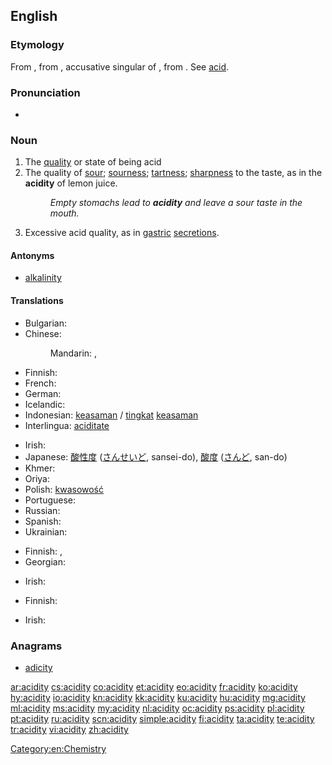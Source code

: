 ==English==

===Etymology===
From {{etyl|fr|en}} {{term|acidité|lang=fr}}, from {{etyl|la|en}} {{term|aciditātem|lang=la}}, accusative singular of {{term/t|la|aciditās||sourness, acidity}}, from {{term|acidus||sour, acid|lang=la}}. See [[acid]].

===Pronunciation===
* {{a|UK}} {{IPA|/əˈsɪdɪti/}}

===Noun===
{{en-noun|acidities}}

# The [[quality]] or state of being acid
# The quality of [[sour]]; [[sourness]]; [[tartness]]; [[sharpness]] to the taste, as in the '''acidity''' of lemon juice.
#: ''Empty stomachs lead to '''acidity''' and leave a sour taste in the mouth.''
# {{context|pathology|lang=en}} Excessive acid quality, as in [[gastric]] [[secretions]].

====Antonyms====
* [[alkalinity]]

====Translations====
{{trans-top|quality or state of being acid}}
* Bulgarian: {{t-|bg|киселинност}}
* Chinese:
*: Mandarin: {{t-|cmn|酸性|tr=suānxìng|sc=Hani}}, {{t-|cmn|酸度|tr=suāndù|sc=Hani}}
* Finnish: {{t+|fi|happamuus}}
* French: {{t+|fr|acidité|f}}
* German: {{t+|de|Acidität}}
* Icelandic: {{t+|is|sýrustig|n}}
* Indonesian: [[asam|keasaman]] / [[tingkat]] [[asam|keasaman]]
* Interlingua: [[aciditate]]
{{trans-mid}}
* Irish: {{t-|ga|aigéadacht|f}}
* Japanese: [[酸性度]] ([[さんせいど]], sansei-do),  [[酸度]] ([[さんど]], san-do)
* Khmer: {{t-|km|អាស៊ីត|tr=aazii tɑɑ|sc=Khmr}}
* Oriya: {{t-|or|ଅମ୍ଳତ୍ବ|sc=Orya}}
* Polish: [[kwasowość]] {{f}}
* Portuguese: {{t+|pt|acidez|f}}
* Russian: {{t+|ru|кислотность|f|sc=Cyrl|tr=kislótnost'}}
* Spanish: {{t+|es|acidez|f}}
* Ukrainian: {{t+|uk|кислотність|f|sc=Cyrl}}
{{trans-bottom}}

{{trans-top|quality of sourness to the taste}}
* Finnish: {{t-|fi|hapokkuus}}, {{t+|fi|happamuus}}
* Georgian: {{t-|ka|სიმჟავე|sc=Geor}}
{{trans-mid}}
* Irish: {{t-|ga|aigéadacht|f}}
{{trans-bottom}}

{{trans-top|pathology: excessive acid quality}}
* Finnish: {{t-|fi|liikahappoisuus}}
{{trans-mid}}
* Irish: {{t-|ga|aigéadacht|f}}
{{trans-bottom}}

===Anagrams===
* [[adicity#English|adicity]]

[[Category:en:Chemistry]]

[[ar:acidity]]
[[cs:acidity]]
[[co:acidity]]
[[et:acidity]]
[[eo:acidity]]
[[fr:acidity]]
[[ko:acidity]]
[[hy:acidity]]
[[io:acidity]]
[[kn:acidity]]
[[kk:acidity]]
[[ku:acidity]]
[[hu:acidity]]
[[mg:acidity]]
[[ml:acidity]]
[[ms:acidity]]
[[my:acidity]]
[[nl:acidity]]
[[oc:acidity]]
[[ps:acidity]]
[[pl:acidity]]
[[pt:acidity]]
[[ru:acidity]]
[[scn:acidity]]
[[simple:acidity]]
[[fi:acidity]]
[[ta:acidity]]
[[te:acidity]]
[[tr:acidity]]
[[vi:acidity]]
[[zh:acidity]]